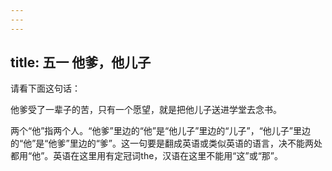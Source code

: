 ```yaml
---
---
---
```

title: 五一 他爹，他儿子
---






请看下面这句话：

他爹受了一辈子的苦，只有一个愿望，就是把他儿子送进学堂去念书。

两个“他”指两个人。“他爹”里边的“他”是“他儿子”里边的“儿子”，“他儿子”里边的“他”是“他爹”里边的“爹”。这一句要是翻成英语或类似英语的语言，决不能两处都用“他”。英语在这里用有定冠词the，汉语在这里不能用“这”或“那”。